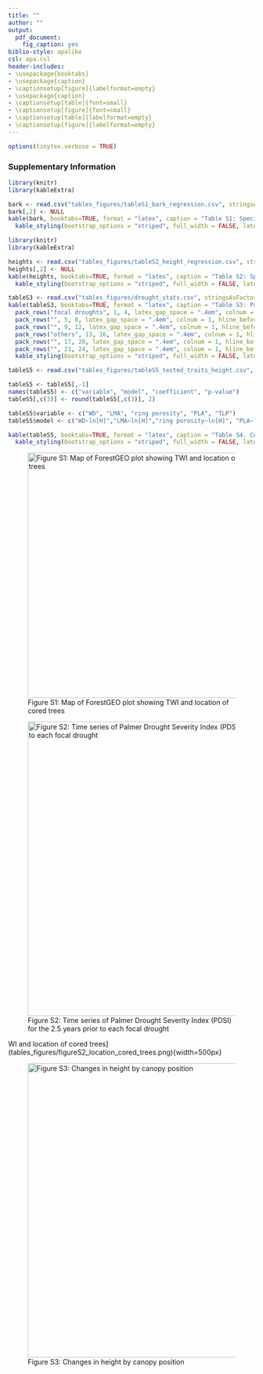```yaml
---
title: ""
author: ""
output:
  pdf_document:
    fig_caption: yes
biblio-style: apalike
csl: apa.csl
header-includes:
- \usepackage{booktabs}
- \usepackage{caption}
- \captionsetup[figure]{labelformat=empty}
- \usepackage{caption}
- \captionsetup[table]{font=small}
- \captionsetup[figure]{font=small}
- \captionsetup[table]{labelformat=empty}
- \captionsetup[figure]{labelformat=empty}
---
```


```r
options(tinytex.verbose = TRUE)
```

### Supplementary Information
```r
library(knitr)
library(kableExtra)

bark <- read.csv("tables_figures/tableS1_bark_regression.csv", stringsAsFactors = FALSE)
bark[,2] <- NULL
kable(bark, booktabs=TRUE, format = "latex", caption = "Table S1: Species-specific bark thickness regression equations") %>%
  kable_styling(bootstrap_options = "striped", full_width = FALSE, latex_options = "hold_position")
```

```r
library(knitr)
library(kableExtra)

heights <- read.csv("tables_figures/tableS2_height_regression.csv", stringsAsFactors = FALSE)
heights[,2] <- NULL
kable(heights, booktabs=TRUE, format = "latex", caption = "Table S2: Species-specific height regression equations") %>%
  kable_styling(bootstrap_options = "striped", full_width = FALSE, latex_options = "hold_position")
```

```r
tableS3 <- read.csv("tables_figures/drought_stats.csv", stringsAsFactors = FALSE)
kable(tableS3, booktabs=TRUE, format = "latex", caption = "Table S3: Palmer drought severity index (PDSI) by month for focal droughts and other years referenced in the manuscript") %>%
  pack_rows("focal droughts", 1, 4, latex_gap_space = ".4em", colnum = 1, hline_before = FALSE) %>%
  pack_rows("", 5, 8, latex_gap_space = ".4em", colnum = 1, hline_before = FALSE) %>%
  pack_rows("", 9, 12, latex_gap_space = ".4em", colnum = 1, hline_before = FALSE) %>%
  pack_rows("others", 13, 16, latex_gap_space = ".4em", colnum = 1, hline_before = FALSE) %>%
  pack_rows("", 17, 20, latex_gap_space = ".4em", colnum = 1, hline_before = FALSE) %>%
  pack_rows("", 21, 24, latex_gap_space = ".4em", colnum = 1, hline_before = FALSE) %>%
  kable_styling(bootstrap_options = "striped", full_width = FALSE, latex_options = "hold_position")
```


\newpage
\clearpage

```r
tableS5 <- read.csv("tables_figures/tableS5_tested_traits_height.csv", stringsAsFactors = FALSE)

tableS5 <- tableS5[,-1]
names(tableS5) <- c("variable", "model", "coefficient", "p-value")
tableS5[,c(3)] <- round(tableS5[,c(3)], 2)

tableS5$variable <- c("WD", "LMA", "ring porosity", "PLA", "TLP")
tableS5$model <- c("WD~ln[H]","LMA~ln[H]","ring porosity~ln[H]", "PLA~ln[H]", "PLA~ln[H]")

kable(tableS5, booktabs=TRUE, format = "latex", caption = "Table S4. Correlation of species' traits with tree height across all individuals in the ForestGEO plot") %>%
  kable_styling(bootstrap_options = "striped", full_width = FALSE, latex_options = "hold_position")
```

\newpage
![Figure S1: Map of ForestGEO plot showing TWI and location of cored trees](tables_figures/figureS2_location_cored_trees.png){width=500px}

\newpage
![Figure S2: Time series of Palmer Drought Severity Index (PDSI) for the 2.5 years prior to each focal drought](tables_figures/drought_plot.jpg){width=600px}

WI and location of cored trees](tables_figures/figureS2_location_cored_trees.png){width=500px}

\newpage
![Figure S3: Changes in height by canopy position](tables_figures/height_plot_analysis.png){width=600px}
